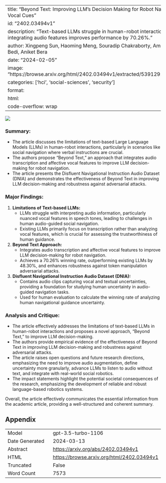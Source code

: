 
---
title: "Beyond Text: Improving LLM's Decision Making for Robot Navigation via Vocal Cues"
id: "2402.03494v1"
description: "Text-based LLMs struggle in human-robot interaction, but integrating audio features improves performance by 70.26%."
author: Xingpeng Sun, Haoming Meng, Souradip Chakraborty, Amrit Singh Bedi, Aniket Bera
date: "2024-02-05"
image: "https://browse.arxiv.org/html/2402.03494v1/extracted/5391291/cover.png"
categories: ['hci', 'social-sciences', 'security']
format:
  html:
    code-overflow: wrap
---

![](https://browse.arxiv.org/html/2402.03494v1/extracted/5391291/cover.png)

### Summary:
- The article discusses the limitations of text-based Large Language Models (LLMs) in human-robot interactions, particularly in scenarios like social navigation where verbal instructions are crucial.
- The authors propose "Beyond Text," an approach that integrates audio transcription and affective vocal features to improve LLM decision-making for robot navigation.
- The article presents the Disfluent Navigational Instruction Audio Dataset (DNIA) and demonstrates the effectiveness of Beyond Text in improving LLM decision-making and robustness against adversarial attacks.

### Major Findings:
1. **Limitations of Text-based LLMs:**
   - LLMs struggle with interpreting audio information, particularly nuanced vocal features in speech tones, leading to challenges in human audio-guided social navigation.
   - Existing LLMs primarily focus on transcription rather than analyzing vocal features, which is crucial for assessing the trustworthiness of human guidance.

2. **Beyond Text Approach:**
   - Integrates audio transcription and affective vocal features to improve LLM decision-making for robot navigation.
   - Achieves a 70.26% winning rate, outperforming existing LLMs by 48.30%, and enhances robustness against token manipulation adversarial attacks.

3. **Disfluent Navigational Instruction Audio Dataset (DNIA):**
   - Contains audio clips capturing vocal and textual uncertainties, providing a foundation for studying human uncertainty in audio-guided navigation tasks.
   - Used for human evaluation to calculate the winning rate of analyzing human navigational guidance uncertainty.

### Analysis and Critique:
- The article effectively addresses the limitations of text-based LLMs in human-robot interactions and proposes a novel approach, "Beyond Text," to improve LLM decision-making.
- The authors provide empirical evidence of the effectiveness of Beyond Text in improving LLM decision-making and robustness against adversarial attacks.
- The article raises open questions and future research directions, emphasizing the need to improve audio augmentation, define uncertainty more granularly, advance LLMs to listen to audio without text, and integrate with real-world social robotics.
- The impact statements highlight the potential societal consequences of the research, emphasizing the development of reliable and robust language-based robotics systems.

Overall, the article effectively communicates the essential information from the academic article, providing a well-structured and coherent summary.

## Appendix

|          |          |
|----------|----------|
| Model     | gpt-3.5-turbo-1106       |
| Date Generated     | 2024-03-13       |
| Abstract | [https://arxiv.org/abs/2402.03494v1](https://arxiv.org/abs/2402.03494v1)        |
| HTML     | [https://browse.arxiv.org/html/2402.03494v1](https://browse.arxiv.org/html/2402.03494v1)       |
| Truncated       | False       |
| Word Count       | 7573       |